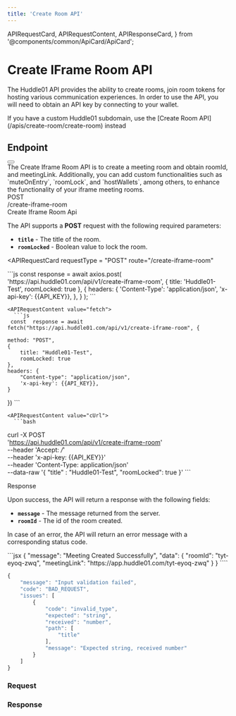 ```yaml
---
title: 'Create Room API'
---
```



  APIRequestCard,
  APIRequestContent,
  APIResponseCard,
} from '@components/common/ApiCard/ApiCard';

# Create IFrame Room API

The Huddle01 API provides the ability to create rooms, join room tokens for hosting various communication experiences.
In order to use the API, you will need to obtain an API key by connecting to your wallet.

<Callout>
If you have a custom Huddle01 subdomain, use the [Create Room API](/apis/create-room/create-room) instead
</Callout>

## **Endpoint**

<div className="flex justify-between md:flex-row flex-col">
  <HighLight className="my-3 md:w-1/2 w-full">
    <RequestStrip
      method={'POST'}
      url={'https://api.huddle01.com/api/v1'}
      endpoint={'create-iframe-room'}
    />
  </HighLight>
  <Button
    variant="primary"
    url="/api-keys"
    text="Get your API Key"
    isRouting
    className=" my-2 w-auto px-8"
  />
</div>

<Paragraph className="mt-5">
  The Create Iframe Room API is to create a meeting room and obtain roomId, and meetingLink.
  Additionally, you can add custom functionalities such as `muteOnEntry`,
  `roomLock`, and `hostWallets`, among others, to enhance the functionality of
  your iframe meeting rooms.
</Paragraph>

<div className="grid md:grid-cols-2 gap-4 grid-cols-1 mt-10  md:h-[24.5rem]">
<div>
<div className="flex items-center gap-4">
<Pill >POST</Pill>
<div className="text-sm font-normal text-slate-50">/create-iframe-room</div>

</div>

<div className="mt-7 font-mono text-2xl font-bold text-[#f1f5f9]">
  Create Iframe Room Api
</div>

The API supports a **POST** request with the following required parameters:

- **`title`** - The title of the room.
- **`roomLocked`** - Boolean value to lock the room.

</div>

<APIRequestCard
    requestType = "POST"
    route="/create-iframe-room"
    
  >

<APIRequestContent value="axios">
      ```js
      const response = await axios.post(
        'https://api.huddle01.com/api/v1/create-iframe-room',
        {
          title: 'Huddle01-Test',
          roomLocked: true
        },
        {
          headers: {
            'Content-Type': 'application/json',
            'x-api-key': {{API_KEY}},
          },
        }
    );
      ```
    </APIRequestContent>

    
    <APIRequestContent value="fetch">
      ```js
     const  response = await fetch("https://api.huddle01.com/api/v1/create-iframe-room", {
     
    method: "POST",
    {
        title: "Huddle01-Test",
        roomLocked: true
    },
    headers: {
        "Content-type": "application/json",
        'x-api-key': {{API_KEY}},
    }
})
      ```
    </APIRequestContent>

    <APIRequestContent value="cUrl">
      ```bash
curl -X POST \
  'https://api.huddle01.com/api/v1/create-iframe-room' \
  --header 'Accept: */*' \
  --header 'x-api-key: {{API_KEY}}' \
  --header 'Content-Type: application/json' \
  --data-raw '{
    "title" : "Huddle01-Test",
    "roomLocked": true
}'
      ```
    </APIRequestContent>
  </APIRequestCard>

</div>

<div className="grid md:grid-cols-2 gap-4 grid-cols-1 mt-10">
<div className="text-start ">

<div className="font-mono text-2xl font-bold text-[#f1f5f9]">Response</div>

Upon success, the API will return a response with the following fields:

- **`message`** - The message returned from the server.
- **`roomId`** - The id of the room created.


In case of an error, the API will return an error message with a corresponding status code.

</div>

<APIResponseCard>
  <APIRequestContent value="Success">
```jsx
{
    "message": "Meeting Created Successfully",
    "data": {
        "roomId": "tyt-eyoq-zwq",
        "meetingLink": "https://app.huddle01.com/tyt-eyoq-zwq"
    }
}
````

</APIRequestContent>

<APIRequestContent value="Error">

```jsx
{
    "message": "Input validation failed",
    "code": "BAD_REQUEST",
    "issues": [
        {
            "code": "invalid_type",
            "expected": "string",
            "received": "number",
            "path": [
                "title"
            ],
            "message": "Expected string, received number"
        }
    ]
}
```

</APIRequestContent>
  </APIResponseCard>

</div>

<div className = 'flex-col item-center gap-3' >

### **Request**

<CreateRoom />



### **Response**

<CreateRoomResponse />

</div>

